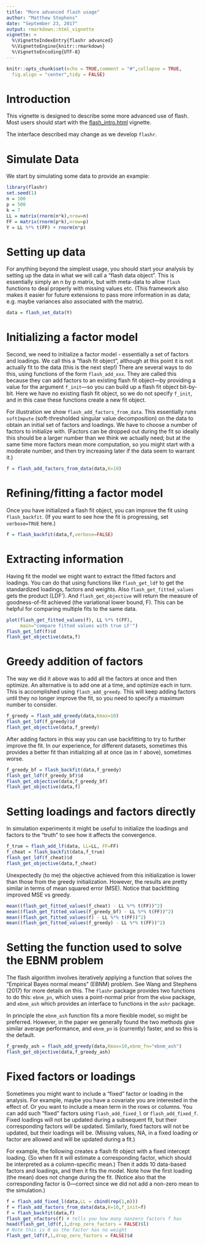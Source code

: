 ```yaml
---
title: "More advanced flash usage"
author: "Matthew Stephens"
date: "September 23, 2017"
output: rmarkdown::html_vignette
vignette: >
  %\VignetteIndexEntry{flashr advanced}
  %\VignetteEngine{knitr::rmarkdown}
  %\VignetteEncoding{UTF-8}
---
```


```r
knitr::opts_chunk$set(echo = TRUE,comment = "#",collapse = TRUE,
  fig.align = "center",tidy = FALSE)
```

# Introduction

This vignette is designed to describe some more advanced use of flash.
Most users should start with the [flash_intro.html](flash_intro.html)
vignette.

The interface described may change as we develop `flashr`.

# Simulate Data

We start by simulating some data to provide an example:

```r
library(flashr)
set.seed(1)
n = 100
p = 500
k = 7
LL = matrix(rnorm(n*k),nrow=n)
FF = matrix(rnorm(p*k),nrow=p)
Y = LL %*% t(FF) + rnorm(n*p)
```

# Setting up data

For anything beyond the simplest usage, you should start your analysis
by setting up the data in what we will call a "flash data object".
This is essentially simply an n by p matrix, but with meta-data to
allow `flash` functions to deal properly with missing values
etc. (This framework also makes it easier for future extensions to
pass more information in as data; e.g. maybe variances also associated
with the matrix).

```r
data = flash_set_data(Y)
```

# Initializing a factor model

Second, we need to initialize a factor model - essentially a set of
factors and loadings. We call this a "flash fit object", although at
this point it is not actually fit to the data (this is the next step!)
There are several ways to do this, using functions of the form
`flash_add_xxx`. They are called this because they can add factors to
an existing flash fit object---by providing a value for the argument
`f_init`---so you can build up a flash fit object bit-by-bit. Here
we have no existing flash fit object, so we do not specify `f_init`,
and in this case these functions create a new fit object.

For illustration we show `flash_add_factors_from_data`. This
essentially runs `softImpute` (soft-thresholded singular value
decomposition) on the data to obtain an initial set of factors and
loadings. We have to choose a number of factors to initialize
with. (Factors can be dropped out during the fit so ideally this
should be a larger number than we think we actually need; but at the
same time more factors mean more computation, so you might start with
a moderate number, and then try increasing later if the data seem to
warrant it.)

```r
f = flash_add_factors_from_data(data,K=10)
```

# Refining/fitting a factor model

Once you have initialized a flash fit object, you can improve the fit
using `flash_backfit`. (If you want to see how the fit is progressing,
set `verbose=TRUE` here.)

```r
f = flash_backfit(data,f,verbose=FALSE)
```

# Extracting information

Having fit the model we might want to extract the fitted factors and
loadings.  You can do that using functions like `flash_get_ldf` to get
the standardized loadings, factors and weights. Also `flash_get_fitted_values`
gets the product (LDF').  And `flash_get_objective` will return the
measure of goodness-of-fit achieved (the variational lower bound,
F). This can be helpful for comparing multiple fits to the same data.

```r
plot(flash_get_fitted_values(f), LL %*% t(FF),
     main="compare fitted values with true LF'")
flash_get_ldf(f)$d
flash_get_objective(data,f)
```

# Greedy addition of factors

The way we did it above was to add all the factors at once and then optimize.
An alternative is to add one at a time, and optimize each in turn. This is accomplished
using `flash_add_greedy`. This will keep adding factors until they no longer improve
the fit, so you need to specify a maximum number to consider.
```r
f_greedy = flash_add_greedy(data,Kmax=10)
flash_get_ldf(f_greedy)$d
flash_get_objective(data,f_greedy)
```

After adding factors in this way you can use backfitting to try to
further improve the fit. In our experience, for different datasets,
sometimes this provides a better fit than initializing all at once (as
in `f` above), sometimes worse.

```r
f_greedy_bf = flash_backfit(data,f_greedy)
flash_get_ldf(f_greedy_bf)$d
flash_get_objective(data,f_greedy_bf)
flash_get_objective(data,f)
```

# Setting loadings and factors directly

In simulation experiments it might be useful to initialize the
loadings and factors to the "truth" to see how it affects the
convergence.

```r
f_true = flash_add_lf(data, LL=LL, FF=FF)
f_cheat = flash_backfit(data,f_true)
flash_get_ldf(f_cheat)$d
flash_get_objective(data,f_cheat)
```

Unexpectedly (to me) the objective achieved from this initialization
is lower than those from the greedy initialization. However, the
results are pretty similar in terms of mean squared error
(MSE). Notice that backfitting improved MSE vs greedy.

```r
mean((flash_get_fitted_values(f_cheat) - LL %*% t(FF))^2)
mean((flash_get_fitted_values(f_greedy_bf) - LL %*% t(FF))^2)
mean((flash_get_fitted_values(f) - LL %*% t(FF))^2)
mean((flash_get_fitted_values(f_greedy) - LL %*% t(FF))^2)
```

# Setting the function used to solve the EBNM problem

The flash algorithm involves iteratively applying a function that
solves the "Empirical Bayes normal means" (EBNM) problem. See Wang and
Stephens (2017) for more details on this.  The `flashr` package
provides two functions to do this: `ebnm_pn`, which uses a
point-normal prior from the `ebnm` package, and `ebnm_ash` which
provides an interface to functions in the `ashr` package.

In principle the `ebnm_ash` function fits a more flexible model, so
might be preferred. However, in the paper we generally found the two
methods give similar average performance, and `ebnm_pn` is (currently)
faster, and so this is the default.

```r
f_greedy_ash = flash_add_greedy(data,Kmax=10,ebnm_fn="ebnm_ash")
flash_get_objective(data,f_greedy_ash)
```

# Fixed factors or loadings

Sometimes you might want to include a "fixed" factor or loading in the
analysis.  For example, maybe you have a covariate you are interested
in the effect of.  Or you want to include a mean term in the rows or
columns. You can add such "fixed" factors using `flash_add_fixed_l` or
`flash_add_fixed_f`.  Fixed loadings will not be updated during a
subsequent fit, but their corresponding factors *will* be
updated. Similarly, fixed factors will not be updated, but their
loadings will be. (Missing values, NA, in a fixed loading or factor
are allowed and will be updated during a fit.)

For example, the following creates a flash fit object with a fixed
intercept loading. (So when fit it will estimate a corresponding
factor, which should be interpreted as a column-specific mean.) Then
it adds 10 data-based factors and loadings, and then it fits the
model. Note how the first loading (the mean) does not change during
the fit. (Notice also that the corresponding factor is 0---correct
since we did not add a non-zero mean to the simulation.)

```r
f = flash_add_fixed_l(data,LL = cbind(rep(1,n)))
f = flash_add_factors_from_data(data,K=10,f_init=f)
f = flash_backfit(data,f)
flash_get_nfactors(f) # tells you how many nonzero factors f has
head(flash_get_ldf(f,1,drop_zero_factors = FALSE)$l)
# Note this is 0 as the factor has no weight
flash_get_ldf(f,1,drop_zero_factors = FALSE)$d
```

